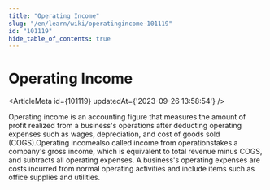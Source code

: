 ```yaml
---
title: "Operating Income"
slug: "/en/learn/wiki/operatingincome-101119"
id: "101119"
hide_table_of_contents: true
---
```



# Operating Income

<ArticleMeta id={101119} updatedAt={'2023-09-26 13:58:54'} />
<div className='border-solid border-b border-t-0 my-4 border-[var(--ifm-color-gray-300)]' />

Operating income is an accounting figure that measures the amount of profit realized from a business's operations after deducting operating expenses such as wages, depreciation, and cost of goods sold (COGS).Operating incomealso called income from operationstakes a company's gross income, which is equivalent to total revenue minus COGS, and subtracts all operating expenses. A business's operating expenses are costs incurred from normal operating activities and include items such as office supplies and utilities.
